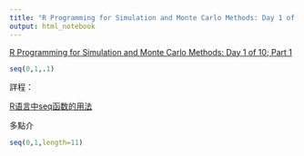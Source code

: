 ```yaml
---
title: "R Programming for Simulation and Monte Carlo Methods: Day 1 of 10; Part 1"
output: html_notebook
---
```

[R Programming for Simulation and Monte Carlo Methods: Day 1 of 10; Part 1](https://www.youtube.com/watch?v=-eYyN0YoFng)


```r
seq(0,1,.1)
```

詳程：

[R语言中seq函数的用法](https://blog.csdn.net/jiluben/article/details/40024607)

多點介

```r
seq(0,1,length=11)

```

